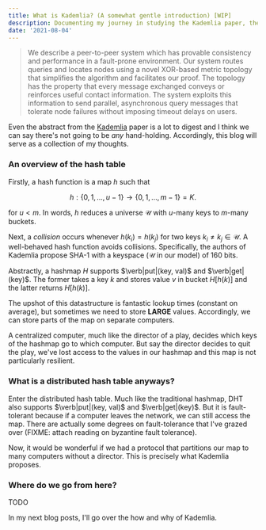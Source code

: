 ```yaml
---
title: What is Kademlia? (A somewhat gentle introduction) [WIP]
description: Documenting my journey in studying the Kademlia paper, the peer-to-peer ditributed hash table. 
date: '2021-08-04'
---
```


> We describe a peer-to-peer system which has provable consistency and performance in a fault-prone
environment. Our system routes queries and locates
nodes using a novel XOR-based metric topology that
simplifies the algorithm and facilitates our proof.
The topology has the property that every message
exchanged conveys or reinforces useful contact information. The system exploits this information to
send parallel, asynchronous query messages that tolerate node failures without imposing timeout delays
on users.

Even the abstract from the [Kademlia](http://css.csail.mit.edu/6.824/2014/papers/kademlia.pdf) paper
is a lot to digest and I think we can say there's not going to be *any* hand-holding. 
Accordingly, this blog will serve as a collection of my thoughts.

### An overview of the hash table
Firstly, a hash function is a map $h$ such that

$$
h : \{0, 1, ..., u - 1\} \to \{0, 1, ..., m -1\} = K.
$$

for $u < m$. In words, $h$ reduces a universe 
$\mathcal{U}$ with $u$-many keys to $m$-many buckets. 

Next, a *collision* occurs whenever 
$h(k_i) = h(k_j)$
for two keys $k_i \neq k_j \in \mathcal{U}$.
A well-behaved hash function avoids collisions.
Specifically, the authors of Kademlia propose SHA-1
with a keyspace ($\mathcal{U}$ in our model) of 160 bits.

Abstractly, a hashmap $H$ supports $\verb|put|(key, val)$ and 
$\verb|get|(key)$. The former takes a key $k$ and stores value $v$
in bucket $H[h(k)]$ and the latter returns 
$H[h(k)]$. 

The upshot of this datastructure is fantastic
lookup times (constant on average), but sometimes
we need to store **LARGE** values. 
Accordingly, we can store parts of the map
on separate computers. 

A centralized computer, much
like the director of a play, decides which keys
of the hashmap go to which computer. But say
the director decides to quit the play,
we've lost access to the values in our hashmap and 
this map is not particularly resilient.

### What is a distributed hash table anyways?

Enter the distributed hash table. Much like the
traditional hashmap, DHT 
also supports $\verb|put|(key, val)$ and 
$\verb|get|(key)$. But it is fault-tolerant because 
if a computer leaves the network, we can still access 
the map. There are actually some degrees on 
fault-tolerance that I've grazed over (FIXME: 
attach reading on byzantine fault tolerance). 

Now, it would be wonderful if we had a protocol 
that partitions our map to many computers without
a director. This is precisely what Kademlia proposes.

### Where do we go from here?

TODO

In my next blog posts, I'll go over the how and why
of Kademlia. 
